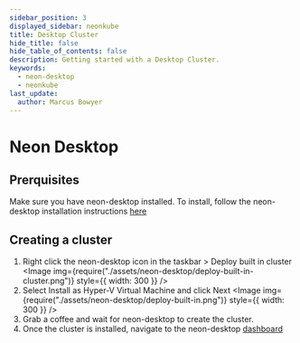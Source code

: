 ---
sidebar_position: 3
displayed_sidebar: neonkube
title: Desktop Cluster
hide_title: false
hide_table_of_contents: false
description: Getting started with a Desktop Cluster.
keywords:
  - neon-desktop
  - neonkube
last_update:
  author: Marcus Bowyer
---


# Neon Desktop

## Prerquisites

Make sure you have neon-desktop installed. To install, follow the neon-desktop installation instructions [here](./neon-desktop)

## Creating a cluster

1. Right click the neon-desktop icon in the taskbar > Deploy built in cluster
   <Image
     img={require("./assets/neon-desktop/deploy-built-in-cluster.png")}
     style={{ width: 300 }}
   />
2. Select Install as Hyper-V Virtual Machine and click Next
   <Image
     img={require("./assets/neon-desktop/deploy-built-in.png")}
     style={{ width: 300 }}
   />
3. Grab a coffee and wait for neon-desktop to create the cluster.
4. Once the cluster is installed, navigate to the neon-desktop [dashboard](https://neon-dashboard.desktop.neoncluster.io/)
